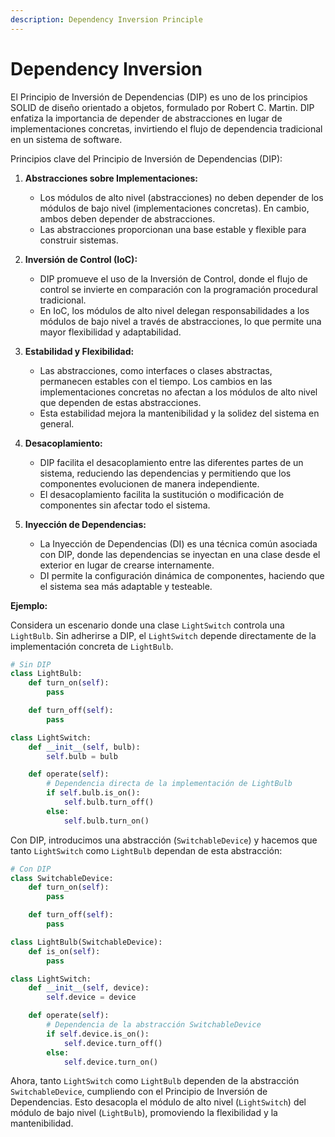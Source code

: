 ```yaml
---
description: Dependency Inversion Principle
---
```


# Dependency Inversion

El Principio de Inversión de Dependencias (DIP) es uno de los principios SOLID de diseño orientado a objetos, formulado por Robert C. Martin. DIP enfatiza la importancia de depender de abstracciones en lugar de implementaciones concretas, invirtiendo el flujo de dependencia tradicional en un sistema de software.

Principios clave del Principio de Inversión de Dependencias (DIP):

1. **Abstracciones sobre Implementaciones:**
   - Los módulos de alto nivel (abstracciones) no deben depender de los módulos de bajo nivel (implementaciones concretas). En cambio, ambos deben depender de abstracciones.
   - Las abstracciones proporcionan una base estable y flexible para construir sistemas.

2. **Inversión de Control (IoC):**
   - DIP promueve el uso de la Inversión de Control, donde el flujo de control se invierte en comparación con la programación procedural tradicional.
   - En IoC, los módulos de alto nivel delegan responsabilidades a los módulos de bajo nivel a través de abstracciones, lo que permite una mayor flexibilidad y adaptabilidad.

3. **Estabilidad y Flexibilidad:**
   - Las abstracciones, como interfaces o clases abstractas, permanecen estables con el tiempo. Los cambios en las implementaciones concretas no afectan a los módulos de alto nivel que dependen de estas abstracciones.
   - Esta estabilidad mejora la mantenibilidad y la solidez del sistema en general.

4. **Desacoplamiento:**
   - DIP facilita el desacoplamiento entre las diferentes partes de un sistema, reduciendo las dependencias y permitiendo que los componentes evolucionen de manera independiente.
   - El desacoplamiento facilita la sustitución o modificación de componentes sin afectar todo el sistema.

5. **Inyección de Dependencias:**
   - La Inyección de Dependencias (DI) es una técnica común asociada con DIP, donde las dependencias se inyectan en una clase desde el exterior en lugar de crearse internamente.
   - DI permite la configuración dinámica de componentes, haciendo que el sistema sea más adaptable y testeable.

**Ejemplo:**

Considera un escenario donde una clase `LightSwitch` controla una `LightBulb`. Sin adherirse a DIP, el `LightSwitch` depende directamente de la implementación concreta de `LightBulb`.

```python
# Sin DIP
class LightBulb:
    def turn_on(self):
        pass

    def turn_off(self):
        pass

class LightSwitch:
    def __init__(self, bulb):
        self.bulb = bulb

    def operate(self):
        # Dependencia directa de la implementación de LightBulb
        if self.bulb.is_on():
            self.bulb.turn_off()
        else:
            self.bulb.turn_on()
```

Con DIP, introducimos una abstracción (`SwitchableDevice`) y hacemos que tanto `LightSwitch` como `LightBulb` dependan de esta abstracción:

```python
# Con DIP
class SwitchableDevice:
    def turn_on(self):
        pass

    def turn_off(self):
        pass

class LightBulb(SwitchableDevice):
    def is_on(self):
        pass

class LightSwitch:
    def __init__(self, device):
        self.device = device

    def operate(self):
        # Dependencia de la abstracción SwitchableDevice
        if self.device.is_on():
            self.device.turn_off()
        else:
            self.device.turn_on()
```

Ahora, tanto `LightSwitch` como `LightBulb` dependen de la abstracción `SwitchableDevice`, cumpliendo con el Principio de Inversión de Dependencias. Esto desacopla el módulo de alto nivel (`LightSwitch`) del módulo de bajo nivel (`LightBulb`), promoviendo la flexibilidad y la mantenibilidad.

